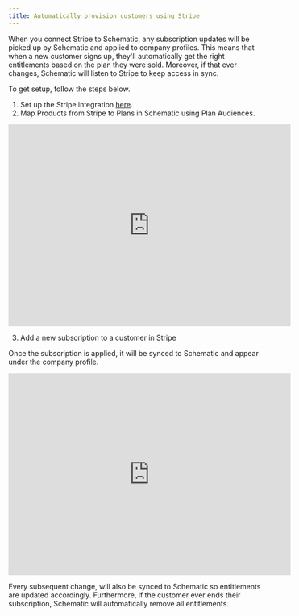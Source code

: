 ```yaml
---
title: Automatically provision customers using Stripe
---
```


When you connect Stripe to Schematic, any subscription updates will be picked up by Schematic and applied to company profiles. This means that when a new customer signs up, they'll automatically get the right entitlements based on the plan they were sold. Moreover, if that ever changes, Schematic will listen to Stripe to keep access in sync.

To get setup, follow the steps below.

1. Set up the Stripe integration [here](https://docs.schematichq.com/integrations/stripe).
2. Map Products from Stripe to Plans in Schematic using Plan Audiences.

<iframe
  width="560"
  height="400"
  src="https://schematichq-1.wistia.com/embed/iframe/rdpqfrbxi7"
  title="Add flag"
  frameBorder="0"
  allow="accelerometer; autoplay; clipboard-write; encrypted-media; gyroscope; picture-in-picture"
  allowFullScreen
></iframe>

3. Add a new subscription to a customer in Stripe

Once the subscription is applied, it will be synced to Schematic and appear under the company profile.

<iframe
  width="560"
  height="400"
  src="https://schematichq-1.wistia.com/embed/iframe/f6ktk9ufmp"
  title="Add flag"
  frameBorder="0"
  allow="accelerometer; autoplay; clipboard-write; encrypted-media; gyroscope; picture-in-picture"
  allowFullScreen
></iframe>

Every subsequent change, will also be synced to Schematic so entitlements are updated accordingly. Furthermore, if the customer ever ends their subscription, Schematic will automatically remove all entitlements.